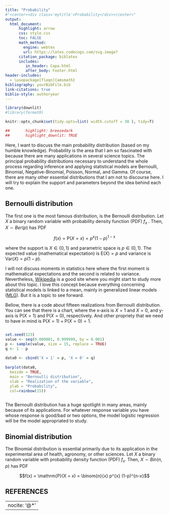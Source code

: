 ---
title: "Probability"
#"<center><div class='mytitle'>Probability</div></center>"
output:
  html_document:
      highlight: arrow
      css: style.css
      toc: FALSE
      math_method: 
        engine: webtex
        url: https://latex.codecogs.com/svg.image?
      citation_package: biblatex
      includes: 
         in_header: Capa.html
         after_body: Footer.html
header-includes:
  - \usepackage[fleqn]{amsmath}
bibliography: yourBibFile.bib
link-citations: true
biblio-style: authoryear
---



```{r setup, include=FALSE, echo = FALSE}

library(downlit)
#library(formatR)

knitr::opts_chunk$set(tidy.opts=list( width.cutoff = 30 ), tidy=T)

##       highlight: breezedark
##       highlight_downlit: TRUE

```

\newcommand{\E}{\mathrm{E}}
\newcommand{\var}{\mathrm{Var}}
\newcommand{\P}{\mathrm{P}}

<section class="section" >
  <div class="content">

Here, I want to discuss the main probability distribution (based on my humble knowledge). Probability is the area that I am so fascinated with because there are many applications in several science topics. The principal probability distributions necessary to understand the whole process regarding inference and applying statistical models are Bernoulli, Binomial, Negative-Binomial, Poisson, Normal, and Gamma. Of course, there are many other essential distributions that I am not to discourse here. I will try to explain the support and parameters beyond the idea behind each one.  

# Bernoulli distribution

The first one is the most famous distribution, is the Bernoulli distribution. Let $X$ a binary random variable with probability density function (PDF) $f_{x}$ . Then, $X \sim Ber(p)$ has PDF

<div class="equation">
  $$f(x) = \P(X = x) = p^{x} (1-p)^{1-x}$$
</div>
    
where the support is $X \in \{0, 1\}$ and parametric space is $p \in (0, 1)$. The expected value (mathematical expectation) is $\E(X) = p$ and variance is $\var(X) = p(1 - p)$.

I will not discuss moments in statistics here where the first moment is mathematical expectations and the second is related to variance. Nevertheless, [Wikipedia](https://en.wikipedia.org/wiki/Moment_(mathematics)) is a good site where you might start to study more about this topic. I love this concept because everything concerning statistical models is linked to a mean, mainly in generalized linear models ([MLG](https://en.wikipedia.org/wiki/Generalized_linear_model)). But it is a topic to see forward. 

Bellow, there is a code about fifteen realizations from Bernoulli distribution. You can see that there is a chart, where the x-axis is $X = 1$ and $X = 0$, and  y-axis is $\P(X = 1)$ and $\P(X = 0)$, respectively. And other propriety that we need to have in mind is $\P(X = 1) + \P(X = 0) = 1$.

<span style="width:40px;display:inline-block"></span>

```{r warning=FALSE, message=FALSE, fig.align="center", fig.height=4, class.source="watch-out"}
set.seed(123)
value <- seq(0.000001, 0.999999, by = 0.001)
p <- sample(value, size = 15, replace = TRUE)
q <- 1 - p
    
data0 <- cbind('X = 1' = p, 'X = 0' = q)
      
barplot(data0, 
  beside = TRUE,
  main = "Bernoulli distribution",
  xlab = "Realization of the variable",
  ylab = "Probability",
  col=rainbow(15))
```
<span style="width:40px;display:inline-block"></span>
        
The Bernoulli distribution has a huge spotlight in many areas, mainly because of its applications. For whatever response variable you have whose response is good/bad or two options, the model logistic regression will be the model appropriated to study. 

# Binomial distribution 

The Binomial distribution is essential primarily due to its application in the experimental area of health, agronomy, or other sciences. Let $X$ a binary random variable with probability density function (PDF) $f_{x}$. Then, $X \sim Bin(n, p)$ has PDF
      
<div class="equation">
 $$f(x) = \P(X = x) = \binom{n}{x}  p^{x} (1-p)^{n-x}$$
</div>


        
      

 
 
# REFERENCES

<div id="refs">
---
nocite: '@*'
---
</div>

</div>
</section>





